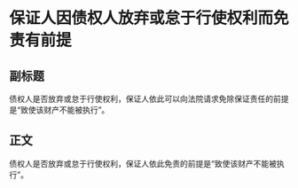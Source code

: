 # 保证人因债权人放弃或怠于行使权利而免责有前提
## 副标题
债权人是否放弃或怠于行使权利，保证人依此可以向法院请求免除保证责任的前提是“致使该财产不能被执行”。
## 正文
债权人是否放弃或怠于行使权利，保证人依此免责的前提是“致使该财产不能被执行”。